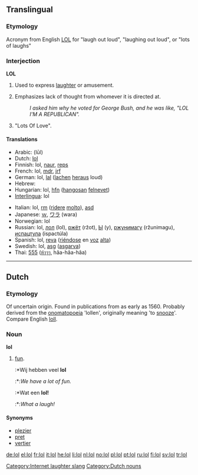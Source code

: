 {{see|LOL}}
==Translingual==

===Etymology===
Acronym from English [[LOL]] for "laugh out loud", "laughing out loud", or "lots of laughs"

===Interjection===
'''LOL'''

# {{context|internet slang|Text messaging}} Used to express [[laughter]] or amusement.
# {{context|internet slang}} Emphasizes lack of thought from whomever it is directed at.
#: ''I asked him why he voted for George Bush, and he was like, "LOL I'M A REPUBLICAN".''
# {{context|rare}} "Lots Of Love".

====Translations====
{{trans-top|Used to express laughter.}}
*Arabic: {{Arab|[[لول]]}} (lūl)
*Dutch: [[#Dutch|lol]]
*Finnish: lol, [[naur]], [[reps]]
*French: lol, [[mdr]], [[jrf]]
*German: lol, [[lal]] ([[lachen]] [[heraus]] loud)
*Hebrew: {{he-translation|לול|lol}}
*Hungarian: lol, [[hfn]] ([[hangos|hangosan]] [[nevet|felnevet]])
*[[Interlingua]]: lol
{{trans-mid}}
*Italian: lol, [[rm]] ([[ridere]] [[molto]]), [[asd]]
*Japanese: [[ｗ]], [[ワラ]] (wara)
*Norwegian: lol
*Russian: lol, [[лол]] (lol), [[ржёт]] (ržot), [[Ы]] (y), [[ржунимагу]] (ržunimagu), [[испацтула]] (ispactúla)
*Spanish: lol, [[reva]] ([[riéndose]] en [[voz]] [[alto#Spanish|alta]])
*Swedish: lol, [[asg]] ([[asgarva]])
*Thai: [[555#Thai|555]] ([[ห้า|ห้าๆๆ]], hâa-hâa-hâa)
{{trans-bottom}}

[[Category:Internet laughter slang]]

----

==Dutch==

===Etymology===
Of uncertain origin. Found in publications from as early as 1560. Probably derived from the [[onomatopoeia]] 'lollen', originally meaning 'to [[snooze]]'. Compare English [[loll]].

===Noun===
'''lol''' {{m}}

# [[fun]].
#:*Wij hebben veel '''lol'''
#:*:''We have a lot of fun.''
#:*Wat een '''lol!'''
#:*:''What a laugh!''

====Synonyms====
* [[plezier]]
* [[pret]]
* [[vertier]]

[[Category:Dutch nouns]]

[[de:lol]]
[[el:lol]]
[[fr:lol]]
[[it:lol]]
[[he:lol]]
[[li:lol]]
[[nl:lol]]
[[no:lol]]
[[pl:lol]]
[[pt:lol]]
[[ru:lol]]
[[fi:lol]]
[[sv:lol]]
[[tr:lol]]